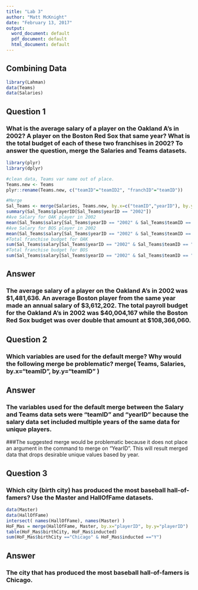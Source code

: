 ```yaml
---
title: "Lab 3"
author: "Matt McKnight"
date: "February 13, 2017"
output:
  word_document: default
  pdf_document: default
  html_document: default
---
```


## Combining Data
```r
library(Lahman)
data(Teams)
data(Salaries)

```

## Question 1
### What is the average salary of a player on the Oakland A's in 2002? A player on the Boston Red Sox that same year? What is the total budget of each of these two franchises in 2002?  To answer the question, merge the Salaries and Teams datasets.
```r

library(plyr)
library(dplyr)

#clean data, Teams var name out of place.
Teams.new <- Teams
plyr::rename(Teams.new, c("teamID"="teamID2", "franchID"="teamID"))
```

```r
#Merge
Sal_Teams <- merge(Salaries, Teams.new, by.x=c("teamID","yearID"), by.y=c("teamID","yearID" ))  
summary(Sal_Teams$playerID[Sal_Teams$yearID == "2002"])
#Ave Salary for OAK player in 2002
mean(Sal_Teams$salary[Sal_Teams$yearID == "2002" & Sal_Teams$teamID == "OAK"], na.rm = TRUE)
#Ave Salary for BOS player in 2002
mean(Sal_Teams$salary[Sal_Teams$yearID == "2002" & Sal_Teams$teamID == "BOS"], na.rm = TRUE)
#Total franchise budget for OAK
sum(Sal_Teams$salary[Sal_Teams$yearID == "2002" & Sal_Teams$teamID == "OAK"], na.rm = TRUE)
#Total franchise budget for BOS
sum(Sal_Teams$salary[Sal_Teams$yearID == "2002" & Sal_Teams$teamID == "BOS"], na.rm = TRUE)
```
## Answer
### The average salary of a player on the Oakland A's in 2002 was $1,481,636. An average Boston player from the same year made an annual salary of $3,612,202. The total payroll budget for the Oakland A's in 2002 was $40,004,167 while the Boston Red Sox budget was over double that amount at $108,366,060.

## Question 2
### Which variables are used for the default merge? Why would the following merge be problematic? merge(  Teams, Salaries, by.x="teamID", by.y="teamID" ) 

## Answer
### The variables used for the default merge between the Salary and Teams data sets were "teamID" and "yearID" because the salary data set included multiple years of the same data for unique players. 

###The suggested merge would be problematic because it does not place an argument in the command to merge on "YearID". This will result merged data that drops desirable unique values based by year.


## Question 3
### Which city (birth city) has produced the most baseball hall-of-famers? Use the Master and HallOfFame datasets.
```r
data(Master)
data(HallOfFame)
intersect( names(HallOfFame), names(Master) )
HoF_Mas = merge(HallOfFame, Master, by.x="playerID", by.y="playerID")
table(HoF_Mas$birthCity, HoF_Mas$inducted)
sum(HoF_Mas$birthCity =="Chicago" & HoF_Mas$inducted =="Y")

```
## Answer
### The city that has produced the most baseball hall-of-famers is Chicago.




